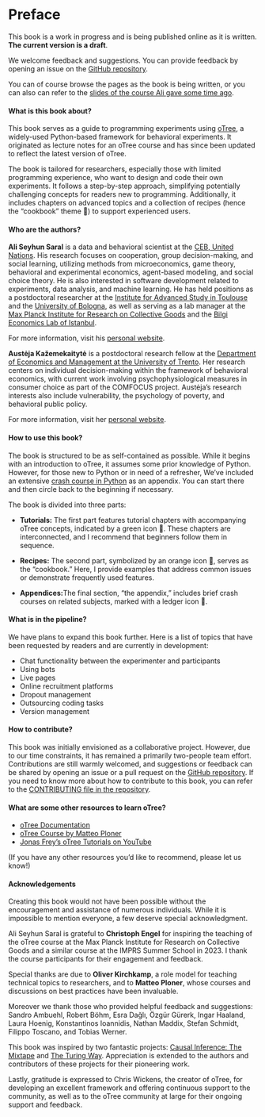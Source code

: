 # Preface {.unnumbered}

::: {.callout-note}
This book is a work in progress and is being published online as it is written. **The current version is a draft**. 

We welcome feedback and suggestions. You can provide feedback by opening an issue on the [GitHub repository](https://www.github.com/aseyq/experimentcookbook).

You can of course browse the pages as the book is being written, or you can also can refer to the [slides of the course Ali gave some time ago](https://github.com/aseyq/imprs).

:::

#### What is this book about?

This book serves as a guide to programming experiments using [oTree](http://www.otree.org/), a widely-used Python-based framework for behavioral experiments. It originated as lecture notes for an oTree course and has since been updated to reflect the latest version of oTree.

The book is tailored for researchers, especially those with limited programming experience, who want to design and code their own experiments. It follows a step-by-step approach, simplifying potentially challenging concepts for readers new to programming. Additionally, it includes chapters on advanced topics and a collection of recipes (hence the "cookbook" theme 🙂) to support experienced users.


#### Who are the authors?

**Ali Seyhun Saral** is a data and behavioral scientist at the [CEB, United Nations](https://unsceb.org/). His research focuses on cooperation, group decision-making, and social learning, utilizing methods from microeconomics, game theory, behavioral and experimental economics, agent-based modeling, and social choice theory. He is also interested in software development related to experiments, data analysis, and machine learning. He has held positions as a postdoctoral researcher at the [Institute for Advanced Study in Toulouse](https://www.iast.fr/) and the [University of Bologna](https://www.unibo.it/en), as well as serving as a lab manager at the [Max Planck Institute for Research on Collective Goods](https://www.coll.mpg.de/) and the [Bilgi Economics Lab of Istanbul](https://belis.bilgi.edu.tr). 

For more information, visit his [personal website](https://www.saral.it/).

**Austėja Kažemekaitytė** is a postdoctoral research fellow at the [Department of Economics and Management at the University of Trento](https://www.economia.unitn.it/en). Her research centers on individual decision-making within the framework of behavioral economics, with current work involving psychophysiological measures in consumer choice as part of the COMFOCUS project. Austėja's research interests also include vulnerability, the psychology of poverty, and behavioral public policy. 

For more information, visit her [personal website](https://austejakazemekaityte.com/).

#### How to use this book?

The book is structured to be as self-contained as possible. While it begins with an introduction to oTree, it assumes some prior knowledge of Python. However, for those new to Python or in need of a refresher, We've included an extensive [crash course in Python](part_python/python-intro.qmd) as an appendix. You can start there and then circle back to the beginning if necessary.

The book is divided into three parts:  

- **Tutorials:** The first part features tutorial chapters with accompanying oTree concepts, indicated by a green icon 📗. These chapters are interconnected, and I recommend that beginners follow them in sequence.  

- **Recipes:** The second part, symbolized by an orange icon 📙, serves as the "cookbook." Here, I provide examples that address common issues or demonstrate frequently used features.  

- **Appendices:**The final section, "the appendix," includes brief crash courses on related subjects, marked with a ledger icon 📒.


#### What is in the pipeline?
We have plans to expand this book further. Here is a list of topics that have been requested by readers and are currently in development:

- Chat functionality between the experimenter and participants  
- Using bots  
- Live pages  
- Online recruitment platforms  
- Dropout management  
- Outsourcing coding tasks  
- Version management  

#### How to contribute?

This book was initially envisioned as a collaborative project. However, due to our time constraints, it has remained a primarily two-people team effort. Contributions are still warmly welcomed, and suggestions or feedback can be shared by opening an issue or a pull request on the [GitHub repository](https://www.github.com/aseyq/experimentcookbook). If you need to know more about how to contribute to this book, you can refer to the [CONTRIBUTING file in the repository](https://www.github.com/aseyq/experimentcookbook/blob/main/CONTRIBUTING.md).


<!-- 
If you find this book useful and would like to contribute to its costs, you can do so by "buying me a coffee" using the button below. 
<script type="text/javascript" src="https://cdnjs.buymeacoffee.com/1.0.0/button.prod.min.js" data-name="bmc-button" data-slug="aseyq" data-color="#FFDD00" data-emoji=""  data-font="Cookie" data-text="Buy me a coffee" data-outline-color="#000000" data-font-color="#000000" data-coffee-color="#ffffff" ></script> -->

#### What are some other resources to learn oTree?
- [oTree Documentation](https://otree.readthedocs.io/en/latest/)
- [oTree Course by Matteo Ploner](https://matteoploner.eco.unitn.it/courses/oTreeIntro/oTree.html)
- [Jonas Frey's oTree Tutorials on YouTube](https://www.youtube.com/watch?v=OzkFvVhoHr0&list=PLBL9eqPcwzGPli11Yighw5LWwzIifEFd_)

(If you have any other resources you'd like to recommend, please let us know!)

#### Acknowledgements

Creating this book would not have been possible without the encouragement and assistance of numerous individuals. While it is impossible to mention everyone, a few deserve special acknowledgment.

Ali Seyhun Saral is grateful to **Christoph Engel** for inspiring the teaching of the oTree course at the Max Planck Institute for Research on Collective Goods and a similar course at the IMPRS Summer School in 2023. I thank the course participants for their engagement and feedback. 

Special thanks are due to **Oliver Kirchkamp**, a role model for teaching technical topics to researchers, and to **Matteo Ploner**, whose courses and discussions on best practices have been invaluable.

Moreover we thank those who provided helpful feedback and suggestions: Sandro Ambuehl, Robert Böhm, Esra Dağlı, Özgür Gürerk, Ingar Haaland, Laura Hoenig, Konstantinos Ioannidis, Nathan Maddix, Stefan Schmidt, Filippo Toscano, and Tobias Werner.

This book was inspired by two fantastic projects: [Causal Inference: The Mixtape](https://mixtape.scunning.com/) and [The Turing Way](https://the-turing-way.netlify.app/index.html). Appreciation is extended to the authors and contributors of these projects for their pioneering work.

Lastly, gratitude is expressed to Chris Wickens, the creator of oTree, for developing an excellent framework and offering continuous support to the community, as well as to the oTree community at large for their ongoing support and feedback.

<!-- **Dedications**

This book is dedicated to the memories of **Marco Tecilla**, lab manager at the University of Trento, and **Regina Goldschmitt**, head of the library at the Max Planck Institute for Research on Collective Goods. Both contributed immensely to the research of countless individuals behind the scenes and are sorely missed.

It is also dedicated to the unsung heroes of research—those in technical roles, such as research assistants, research engineers, specialists, and lab managers—whose tireless efforts and expertise provide the foundation for many scientific advancements. Their work, often uncredited, is deeply appreciated and indispensable to the success of research projects. -->
